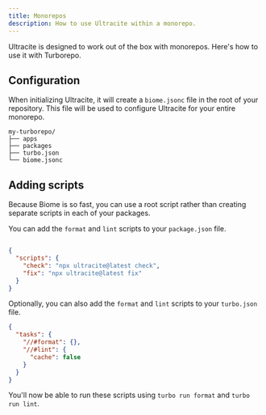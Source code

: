 ```yaml
---
title: Monorepos
description: How to use Ultracite within a monorepo.
---
```


Ultracite is designed to work out of the box with monorepos. Here's how to use it with Turborepo.

## Configuration

When initializing Ultracite, it will create a `biome.jsonc` file in the root of your repository. This file will be used to configure Ultracite for your entire monorepo.

```
my-turborepo/
├── apps
├── packages
├── turbo.json
└── biome.jsonc
```

## Adding scripts

Because Biome is so fast, you can use a root script rather than creating separate scripts in each of your packages.

You can add the `format` and `lint` scripts to your `package.json` file.

```json title="package.json"

{
  "scripts": {
    "check": "npx ultracite@latest check",
    "fix": "npx ultracite@latest fix"
  }
}
```

Optionally, you can also add the `format` and `lint` scripts to your `turbo.json` file.

```json title="turbo.json"
{
  "tasks": {
    "//#format": {},
    "//#lint": {
      "cache": false
    }
  }
}
```

You'll now be able to run these scripts using `turbo run format` and `turbo run lint`.